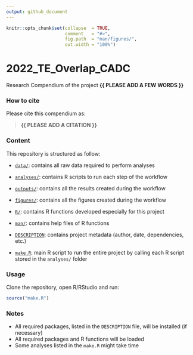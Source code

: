 ```yaml
---
output: github_document
---
```


<!-- README.md is generated from README.Rmd. Please edit that file -->


```r
knitr::opts_chunk$set(collapse  = TRUE,
                      comment   = "#>",
                      fig.path  = "man/figures/",
                      out.width = "100%")
```



# 2022_TE_Overlap_CADC


<!-- badges: start -->
<!-- badges: end -->


Research Compendium of the project **{{ PLEASE ADD A FEW WORDS }}**



### How to cite

Please cite this compendium as: 

> **{{ PLEASE ADD A CITATION }}**



### Content

This repository is structured as follow:

- [`data/`](https://github.com/StephDag/2022_TE_Overlap_CADC/tree/master/data):
contains all raw data required to perform analyses

- [`analyses/`](https://github.com/StephDag/2022_TE_Overlap_CADC/tree/main/analyses/):
contains R scripts to run each step of the workflow

- [`outputs/`](https://github.com/StephDag/2022_TE_Overlap_CADC/tree/main/outputs):
contains all the results created during the workflow

- [`figures/`](https://github.com/StephDag/2022_TE_Overlap_CADC/tree/main/figures):
contains all the figures created during the workflow

- [`R/`](https://github.com/StephDag/2022_TE_Overlap_CADC/tree/main/R):
contains R functions developed especially for this project

- [`man/`](https://github.com/StephDag/2022_TE_Overlap_CADC/tree/main/man):
contains help files of R functions

- [`DESCRIPTION`](https://github.com/StephDag/2022_TE_Overlap_CADC/tree/main/DESCRIPTION):
contains project metadata (author, date, dependencies, etc.)

- [`make.R`](https://github.com/StephDag/2022_TE_Overlap_CADC/tree/main/make.R):
main R script to run the entire project by calling each R script stored in the `analyses/` folder



### Usage

Clone the repository, open R/RStudio and run:

```r
source("make.R")
```



### Notes

- All required packages, listed in the `DESCRIPTION` file, will be installed (if necessary)
- All required packages and R functions will be loaded
- Some analyses listed in the `make.R` might take time
